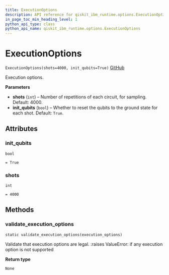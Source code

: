 ```yaml
---
title: ExecutionOptions
description: API reference for qiskit_ibm_runtime.options.ExecutionOptions
in_page_toc_min_heading_level: 1
python_api_type: class
python_api_name: qiskit_ibm_runtime.options.ExecutionOptions
---
```


# ExecutionOptions

<span id="qiskit_ibm_runtime.options.ExecutionOptions" />

`ExecutionOptions(shots=4000, init_qubits=True)` [GitHub](https://github.com/qiskit/qiskit-ibm-runtime/tree/stable/0.14/qiskit_ibm_runtime/options/execution_options.py "view source code")

Execution options.

**Parameters**

*   **shots** (`int`) – Number of repetitions of each circuit, for sampling. Default: 4000.
*   **init\_qubits** (`bool`) – Whether to reset the qubits to the ground state for each shot. Default: `True`.

## Attributes

<span id="qiskit_ibm_runtime.options.ExecutionOptions.init_qubits" />

### init\_qubits

`bool`

`= True`

<span id="qiskit_ibm_runtime.options.ExecutionOptions.shots" />

### shots

`int`

`= 4000`

## Methods

### validate\_execution\_options

<span id="qiskit_ibm_runtime.options.ExecutionOptions.validate_execution_options" />

`static validate_execution_options(execution_options)`

Validate that execution options are legal. :raises ValueError: if any execution option is not supported

**Return type**

`None`


